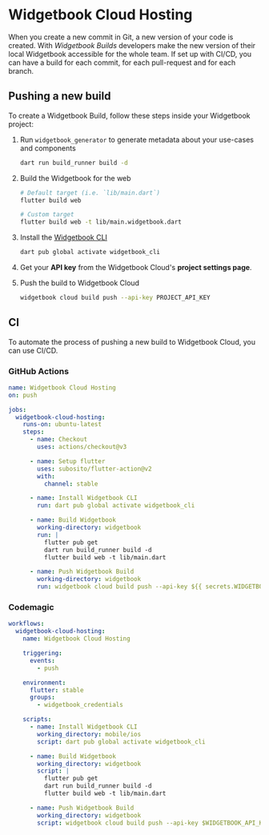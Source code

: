 # Widgetbook Cloud Hosting

When you create a new commit in Git, a new version of your code is created.
With _Widgetbook Builds_ developers make the new version of their local Widgetbook accessible for the whole team.
If set up with CI/CD, you can have a build for each commit, for each pull-request and for each branch.

## Pushing a new build

To create a Widgetbook Build, follow these steps inside your Widgetbook project:

1. Run `widgetbook_generator` to generate metadata about your use-cases and components

   ```bash
   dart run build_runner build -d
   ```

1. Build the Widgetbook for the web

   ```bash
   # Default target (i.e. `lib/main.dart`)
   flutter build web

   # Custom target
   flutter build web -t lib/main.widgetbook.dart
   ```

1. Install the [Widgetbook CLI](/widgetbook-cli/overview)

   ```bash
   dart pub global activate widgetbook_cli
   ```

1. Get your **API key** from the Widgetbook Cloud's **project settings page**.

1. Push the build to Widgetbook Cloud

   ```bash
   widgetbook cloud build push --api-key PROJECT_API_KEY
   ```

## CI

To automate the process of pushing a new build to Widgetbook Cloud, you can use CI/CD.

### GitHub Actions

```yaml
name: Widgetbook Cloud Hosting
on: push

jobs:
  widgetbook-cloud-hosting:
    runs-on: ubuntu-latest
    steps:
      - name: Checkout
        uses: actions/checkout@v3

      - name: Setup flutter
        uses: subosito/flutter-action@v2
        with:
          channel: stable

      - name: Install Widgetbook CLI
        run: dart pub global activate widgetbook_cli

      - name: Build Widgetbook
        working-directory: widgetbook
        run: |
          flutter pub get
          dart run build_runner build -d
          flutter build web -t lib/main.dart

      - name: Push Widgetbook Build
        working-directory: widgetbook
        run: widgetbook cloud build push --api-key ${{ secrets.WIDGETBOOK_API_KEY }}
```

### Codemagic

```yaml
workflows:
  widgetbook-cloud-hosting:
    name: Widgetbook Cloud Hosting

    triggering:
      events:
        - push

    environment:
      flutter: stable
      groups:
        - widgetbook_credentials

    scripts:
      - name: Install Widgetbook CLI
        working_directory: mobile/ios
        script: dart pub global activate widgetbook_cli

      - name: Build Widgetbook
        working_directory: widgetbook
        script: |
          flutter pub get
          dart run build_runner build -d
          flutter build web -t lib/main.dart

      - name: Push Widgetbook Build
        working_directory: widgetbook
        script: widgetbook cloud build push --api-key $WIDGETBOOK_API_KEY
```
